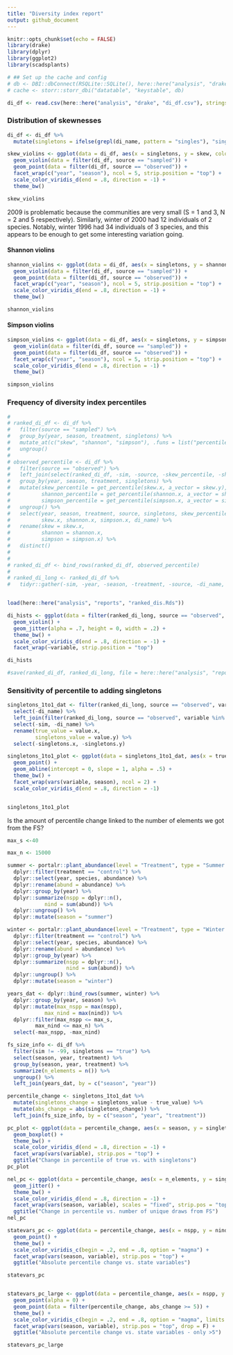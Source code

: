 ```yaml
---
title: "Diversity index report"
output: github_document
---
```


```r
knitr::opts_chunk$set(echo = FALSE)
library(drake)
library(dplyr)
library(ggplot2)
library(scadsplants)

# ## Set up the cache and config
# db <- DBI::dbConnect(RSQLite::SQLite(), here::here("analysis", "drake", "drake-cache.sqlite"))
# cache <- storr::storr_dbi("datatable", "keystable", db)

```

```r
di_df <- read.csv(here::here("analysis", "drake", "di_df.csv"), stringsAsFactors = F)
```

### Distribution of skewnesses
```r
di_df <- di_df %>%
  mutate(singletons = ifelse(grepl(di_name, pattern = "singles"), "singletons", "true"))

skew_violins <- ggplot(data = di_df, aes(x = singletons, y = skew, color = season)) +
  geom_violin(data = filter(di_df, source == "sampled")) +
  geom_point(data = filter(di_df, source == "observed")) +
  facet_wrap(c("year", "season"), ncol = 5, strip.position = "top") +
  scale_color_viridis_d(end = .8, direction = -1) +
  theme_bw()

skew_violins
```

2009 is problematic because the communities are very small (S = 1 and 3, N = 2 and 5 respectively). Similarly, winter of 2000 had 12 individuals of 2 species. Notably, winter 1996 had 34 individuals of 3 species, and this appears to be enough to get some interesting variation going.

#### Shannon violins

```r

shannon_violins <- ggplot(data = di_df, aes(x = singletons, y = shannon, color = season)) +
  geom_violin(data = filter(di_df, source == "sampled")) +
  geom_point(data = filter(di_df, source == "observed")) +
  facet_wrap(c("year", "season"), ncol = 5, strip.position = "top") +
  scale_color_viridis_d(end = .8, direction = -1) +
  theme_bw()

shannon_violins
```

#### Simpson violins

```r

simpson_violins <- ggplot(data = di_df, aes(x = singletons, y = simpson, color = season)) +
  geom_violin(data = filter(di_df, source == "sampled")) +
  geom_point(data = filter(di_df, source == "observed")) +
  facet_wrap(c("year", "season"), ncol = 5, strip.position = "top") +
  scale_color_viridis_d(end = .8, direction = -1) +
  theme_bw()

simpson_violins
```

### Frequency of diversity index percentiles

```r
# 
# ranked_di_df <- di_df %>%
#   filter(source == "sampled") %>%
#   group_by(year, season, treatment, singletons) %>%
#   mutate_at(c("skew", "shannon", "simpson"), .funs = list("percentile" = get_percentiles)) %>%
#   ungroup()
# 
# observed_percentile <- di_df %>%
#   filter(source == "observed") %>%
#   left_join(select(ranked_di_df, -sim, -source, -skew_percentile, -shannon_percentile, -simpson_percentile, -di_name), by = c("year", "season", "treatment", "singletons")) %>%
#   group_by(year, season, treatment, singletons) %>%
#   mutate(skew_percentile = get_percentile(skew.x, a_vector = skew.y),
#          shannon_percentile = get_percentile(shannon.x, a_vector = shannon.y),
#          simpson_percentile = get_percentile(simpson.x, a_vector = simpson.y))  %>%
#   ungroup() %>%
#   select(year, season, treatment, source, singletons, skew_percentile, shannon_percentile, simpson_percentile,
#          skew.x, shannon.x, simpson.x, di_name) %>%
#   rename(skew = skew.x,
#          shannon = shannon.x,
#          simpson = simpson.x) %>%
#   distinct()
# 
# 
# ranked_di_df <- bind_rows(ranked_di_df, observed_percentile)
# 
# ranked_di_long <- ranked_di_df %>%
#   tidyr::gather(-sim, -year, -season, -treatment, -source, -di_name, -singletons, key = "variable", value = "value")


load(here::here("analysis", "reports", "ranked_dis.Rds"))

di_hists <- ggplot(data = filter(ranked_di_long, source == "observed", singletons == "true", variable %in% c("skew_percentile", "shannon_percentile", "simpson_percentile")), aes(x = season, y= value,color = season)) +
  geom_violin() +
  geom_jitter(alpha = .7, height = 0, width = .2) +
  theme_bw() +
  scale_color_viridis_d(end = .8, direction = -1) +
  facet_wrap(~variable, strip.position = "top")

di_hists

#save(ranked_di_df, ranked_di_long, file = here::here("analysis", "reports", "ranked_dis.Rds"))

```

### Sensitivity of percentile to adding singletons
```r

singletons_1to1_dat <- filter(ranked_di_long, source == "observed", variable %in% c("skew_percentile", "shannon_percentile", "simpson_percentile"), singletons == "true") %>%
  select(-di_name) %>%
  left_join(filter(ranked_di_long, source == "observed", variable %in% c("skew_percentile", "shannon_percentile", "simpson_percentile"), singletons == "singletons"), by = c("sim", "year", "season", "treatment", "source", "variable")) %>%
  select(-sim, -di_name) %>%
  rename(true_value = value.x,
         singletons_value = value.y) %>%
  select(-singletons.x, -singletons.y)

singletons_1to1_plot <- ggplot(data = singletons_1to1_dat, aes(x = true_value, y = singletons_value, color = season)) +
  geom_point() +
  geom_abline(intercept = 0, slope = 1, alpha = .5) +
  theme_bw() +
  facet_wrap(vars(variable, season), ncol = 2) +  
  scale_color_viridis_d(end = .8, direction = -1)


singletons_1to1_plot
```


Is the amount of percentile change linked to the number of elements we got from the FS?

```r

max_s <-40

max_n <- 15000

summer <- portalr::plant_abundance(level = "Treatment", type = "Summer Annuals", plots = "All", unknowns = F, correct_sp = T, shape = "flat", min_quads = 16) %>%
  dplyr::filter(treatment == "control") %>%
  dplyr::select(year, species, abundance) %>%
  dplyr::rename(abund = abundance) %>%
  dplyr::group_by(year) %>%
  dplyr::summarize(nspp = dplyr::n(),
            nind = sum(abund)) %>%
  dplyr::ungroup() %>%
  dplyr::mutate(season = "summer")

winter <- portalr::plant_abundance(level = "Treatment", type = "Winter Annuals", plots = "All", unknowns = F, correct_sp = T, shape = "flat", min_quads = 16) %>%
  dplyr::filter(treatment == "control") %>%
  dplyr::select(year, species, abundance) %>%
  dplyr::rename(abund = abundance) %>%
  dplyr::group_by(year) %>%
  dplyr::summarize(nspp = dplyr::n(),
                   nind = sum(abund)) %>%
  dplyr::ungroup() %>%
  dplyr::mutate(season = "winter")

years_dat <- dplyr::bind_rows(summer, winter) %>%
  dplyr::group_by(year, season) %>%
  dplyr::mutate(max_nspp = max(nspp),
            max_nind = max(nind)) %>%
  dplyr::filter(max_nspp <= max_s,
         max_nind <= max_n) %>%
  select(-max_nspp, -max_nind)
```

```r

fs_size_info <- di_df %>%
  filter(sim != -99, singletons == "true") %>%
  select(season, year, treatment) %>%
  group_by(season, year, treatment) %>%
  summarize(n_elements = n()) %>%
  ungroup() %>%
  left_join(years_dat, by = c("season", "year"))

percentile_change <- singletons_1to1_dat %>%
  mutate(singletons_change = singletons_value - true_value) %>%
  mutate(abs_change = abs(singletons_change)) %>%
  left_join(fs_size_info, by = c("season", "year", "treatment"))

pc_plot <- ggplot(data = percentile_change, aes(x = season, y = singletons_change, color = season)) +
  geom_boxplot() +
  theme_bw() + 
  scale_color_viridis_d(end = .8, direction = -1) +
  facet_wrap(vars(variable), strip.pos = "top") +
  ggtitle("Change in percentile of true vs. with singletons")
pc_plot

nel_pc <- ggplot(data = percentile_change, aes(x = n_elements, y = singletons_change, color = season)) +
  geom_jitter() +
  theme_bw() +
  scale_color_viridis_d(end = .8, direction = -1) +
  facet_wrap(vars(season, variable), scales = "fixed", strip.pos = "top") +
  ggtitle("Change in percentile vs. number of unique draws from FS")
nel_pc

statevars_pc <- ggplot(data = percentile_change, aes(x = nspp, y = nind, color = abs_change)) +
  geom_point() +
  theme_bw() +
  scale_color_viridis_c(begin = .2, end = .8, option = "magma") +
  facet_wrap(vars(season, variable), strip.pos = "top") +
  ggtitle("Absolute percentile change vs. state variables")

statevars_pc


statevars_pc_large <- ggplot(data = percentile_change, aes(x = nspp, y = nind, color = abs_change)) +
  geom_point(alpha = 0) +
  geom_point(data = filter(percentile_change, abs_change >= 5)) +
  theme_bw() +
  scale_color_viridis_c(begin = .2, end = .8, option = "magma", limits = c(min(percentile_change$abs_change, na.rm = T), max(percentile_change$abs_change, na.rm = T))) +
  facet_wrap(vars(season, variable), strip.pos = "top", drop = F) +
  ggtitle("Absolute percentile change vs. state variables - only >5")

statevars_pc_large

```

